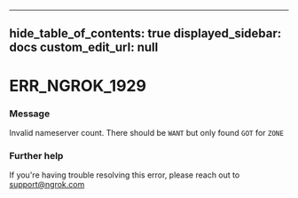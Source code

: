 
---
hide_table_of_contents: true
displayed_sidebar: docs
custom_edit_url: null
---


# ERR_NGROK_1929

### Message
Invalid nameserver count. There should be `WANT` but only found `GOT` for `ZONE`

### Further help
If you're having trouble resolving this error, please reach out to [support@ngrok.com](mailto:support@ngrok.com?subject=Help%20with%20ERR_NGROK_1929)


<ErrorDetails error='err_ngrok_1929' />
